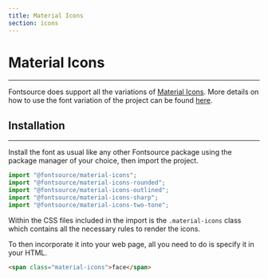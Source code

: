 ```yaml
---
title: Material Icons
section: icons
---
```


# Material Icons

---

Fontsource does support all the variations of [Material Icons](https://fonts.google.com/icons). More details on how to use the font variation of the project can be found [here](https://google.github.io/material-design-icons/#icon-font-for-the-web).

<CarbonAd />

## Installation

---

Install the font as usual like any other Fontsource package using the package manager of your choice, then import the project.

```jsx
import "@fontsource/material-icons";
import "@fontsource/material-icons-rounded";
import "@fontsource/material-icons-outlined";
import "@fontsource/material-icons-sharp";
import "@fontsource/material-icons-two-tone";
```

Within the CSS files included in the import is the `.material-icons` class which contains all the necessary rules to render the icons.

To then incorporate it into your web page, all you need to do is specify it in your HTML.

```html
<span class="material-icons">face</span>
```
